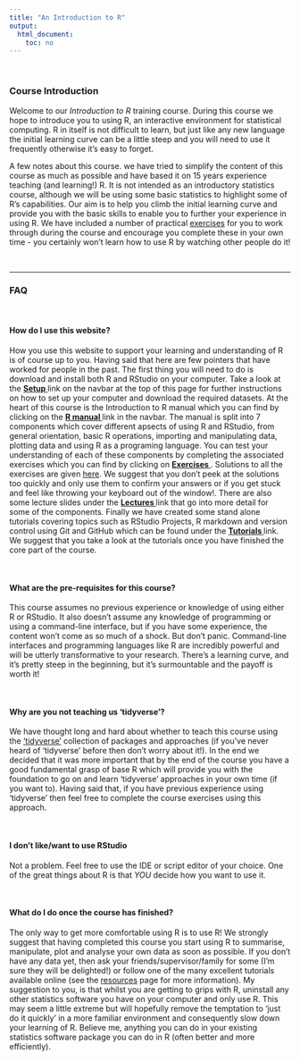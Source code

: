 ```yaml
---
title: "An Introduction to R"
output: 
  html_document:
    toc: no
---
```


\  

### Course Introduction

Welcome to our *Introduction to R* training course. During this course we hope to introduce you to using R, an interactive environment for statistical computing. R in itself is not difficult to learn, but just like any new language the initial learning curve can be a little steep and you will need to use it frequently otherwise it’s easy to forget. 

A few notes about this course. we have tried to simplify the content of this course as much as possible and have based it on 15 years experience teaching (and learning!) R. It is not intended as an introductory statistics course, although we will be using some basic statistics to highlight some of R’s capabilities. Our aim is to help you climb the initial learning curve and provide you with the basic skills to enable you to further your experience in using R. We have included a number of practical [exercises](exercises.html) for you to work through during the course and encourage you complete these in your own time - you certainly won’t learn how to use R by watching other people do it! 

\  

----

### FAQ

\  

#### How do I use this website?
How you use this website to support your learning and understanding of R is of course up to you. Having said that here are few pointers that have worked for people in the past. The first thing you will need to do is download and install both R and RStudio on your computer. Take a look at the **[Setup <i class="fa fa-cog" aria-hidden="true"></i>](setup.html)** link on the navbar at the top of this page for further instructions on how to set up your computer and download the required datasets. At the heart of this course is the Introduction to R manual which you can find by clicking on the **[R manual <i class="fa fa-book" aria-hidden="true"></i>](R_manual_2020.pdf)** link in the navbar. The manual is split into 7 components which cover different apsects of using R and RStudio, from general orientation, basic R operations, importing and manipulating data, plotting data and using R as a programing language. You can test your understanding of each of these components by completing the associated exercises which you can find by clicking on **[Exercises <i class="fa fa-book" aria-hidden="true"></i>](exercises.html)**. Solutions to all the exercises are given [here](exercise_solutions.html). We suggest that you don't peek at the solutions too quickly and only use them to confirm your answers or if you get stuck and feel like throwing your keyboard out of the window!. There are also some lecture slides under the **[Lectures <i class="fa fa-university" aria-hidden="true"></i>](lectures.html)** link that go into more detail for some of the components. Finally we have created some stand alone tutorials covering topics such as RStudio Projects, R markdown and version control using Git and GitHub which can be found under the **[Tutorials <i class="fa fa-desktop" aria-hidden="true"></i>](Tutorials.html)** link. We suggest that you take a look at the tutorials once you have finished the core part of the course.

\  

#### What are the pre-requisites for this course?
This course assumes no previous experience or knowledge of using either R or RStudio. It also doesn't assume any knowledge of programming or using a command-line interface, but if you have some experience, the content won’t come as so much of a shock. But don’t panic. Command-line interfaces and programming languages like R are incredibly powerful and will be utterly transformative to your research. There’s a learning curve, and it’s pretty steep in the beginning, but it’s surmountable and the payoff is worth it!

\  

#### Why are you not teaching us 'tidyverse'?
We have thought long and hard about whether to teach this course using the ['tidyverse'](https://www.tidyverse.org/){target='_blank'} collection of packages and approaches (if you've never heard of 'tidyverse' before then don't worry about it!). In the end we decided that it was more important that by the end of the course you have a good fundamental grasp of base R which will provide you with the foundation to go on and learn 'tidyverse' approaches in your own time (if you want to). Having said that, if you have previous experience using 'tidyverse' then feel free to complete the course exercises using this approach. 

\  

#### I don't like/want to use RStudio
Not a problem. Feel free to use the IDE or script editor of your choice. One of the great things about R is that *YOU* decide how you want to use it. 

\  

#### What do I do once the course has finished?
The only way to get more comfortable using R is to use R! We strongly suggest that having completed this course you start using R to summarise, manipulate, plot and analyse your own data as soon as possible. If you don't have any data yet, then ask your friends/supervisor/family for some (I'm sure they will be delighted!) or follow one of the many excellent tutorials available online (see the [resources](resources.html) page for more information). My suggestion to you, is that whilst you are getting to grips with R, uninstall any other statistics software you have on your computer and only use R. This may seem a little extreme but will hopefully remove the temptation to ‘just do it quickly’ in a more familiar environment and consequently slow down your learning of R. Believe me, anything you can do in your existing statistics software package you can do in R (often better and more efficiently).
